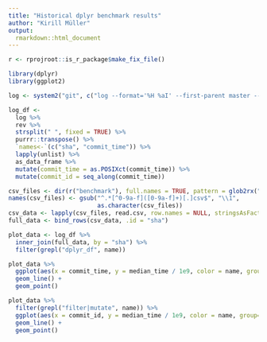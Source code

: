 ```yaml
---
title: "Historical dplyr benchmark results"
author: "Kirill Müller"
output:
  rmarkdown::html_document
---
```


```r
r <- rprojroot::is_r_package$make_fix_file()

library(dplyr)
library(ggplot2)
```

```r
log <- system2("git", c("log --format='%H %aI' --first-parent master --", r("src"), r("inst/include")), stdout = TRUE)

log_df <-
  log %>%
  rev %>%
  strsplit(" ", fixed = TRUE) %>%
  purrr::transpose() %>%
  `names<-`(c("sha", "commit_time")) %>% 
  lapply(unlist) %>% 
  as_data_frame %>% 
  mutate(commit_time = as.POSIXct(commit_time)) %>% 
  mutate(commit_id = seq_along(commit_time))
```

```r
csv_files <- dir(r("benchmark"), full.names = TRUE, pattern = glob2rx("*.csv"))
names(csv_files) <- gsub("^.*[^0-9a-f]([0-9a-f]+)[.]csv$", "\\1",
                         as.character(csv_files))
csv_data <- lapply(csv_files, read.csv, row.names = NULL, stringsAsFactors = FALSE)
full_data <- bind_rows(csv_data, .id = "sha")
```

```r
plot_data <- log_df %>%
  inner_join(full_data, by = "sha") %>%
  filter(grepl("dplyr_df", name))
```


```r
plot_data %>%
  ggplot(aes(x = commit_time, y = median_time / 1e9, color = name, group = name)) +
  geom_line() +
  geom_point()
```



```r
plot_data %>%
  filter(grepl("filter|mutate", name)) %>% 
  ggplot(aes(x = commit_id, y = median_time / 1e9, color = name, group=name)) +
  geom_line() +
  geom_point()
```


